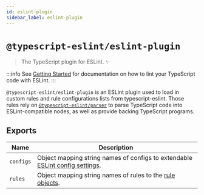 ```yaml
---
id: eslint-plugin
sidebar_label: eslint-plugin
---
```


# `@typescript-eslint/eslint-plugin`

> The TypeScript plugin for ESLint. ✨

:::info
See <u>[Getting Started](../Getting_Started.mdx)</u> for documentation on how to lint your TypeScript code with ESLint.
:::

`@typescript-eslint/eslint-plugin` is an ESLint plugin used to load in custom rules and rule configurations lists from typescript-eslint.
Those rules rely on <u>[`@typescript-eslint/parser`](./Parser.mdx)</u> to parse TypeScript code into ESLint-compatible nodes, as well as provide backing TypeScript programs.

## Exports

| Name      | Description                                                                                                                                                                                    |
| --------- | ---------------------------------------------------------------------------------------------------------------------------------------------------------------------------------------------- |
| `configs` | Object mapping string names of configs to extendable <u>[ESLint config settings](https://eslint.org/docs/latest/user-guide/configuring/configuration-files#extending-configuration-files)</u>. |
| `rules`   | Object mapping string names of rules to the <u>[rule objects](https://eslint.org/docs/latest/developer-guide/working-with-rules)</u>.                                                          |
